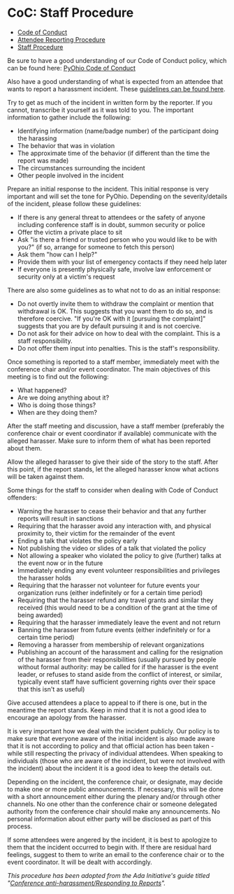 # CoC: Staff Procedure

- [Code of Conduct](.)
- [Attendee Reporting Procedure](./reporting-procedure)
- [Staff Procedure](./staff-procedure)

Be sure to have a good understanding of our Code of Conduct policy, which can be found here: [PyOhio Code of Conduct](.)

Also have a good understanding of what is expected from an attendee that wants to report a harassment incident. These [guidelines can be found here](./reporting-procedure).

Try to get as much of the incident in written form by the reporter. If you cannot, transcribe it yourself as it was told to you. The important information to gather include the following:

- Identifying information (name/badge number) of the participant doing the harassing
- The behavior that was in violation
- The approximate time of the behavior (if different than the time the report was made)
- The circumstances surrounding the incident
- Other people involved in the incident

Prepare an initial response to the incident. This initial response is very important and will set the tone for PyOhio. Depending on the severity/details of the incident, please follow these guidelines:

- If there is any general threat to attendees or the safety of anyone including conference staff is in doubt, summon security or police
- Offer the victim a private place to sit
- Ask "is there a friend or trusted person who you would like to be with you?" (if so, arrange for someone to fetch this person)
- Ask them "how can I help?"
- Provide them with your list of emergency contacts if they need help later
- If everyone is presently physically safe, involve law enforcement or security only at a victim's request

There are also some guidelines as to what not to do as an initial response:

- Do not overtly invite them to withdraw the complaint or mention that withdrawal is OK. This suggests that you want them to do so, and is therefore coercive. "If you're OK with it [pursuing the complaint]" suggests that you are by default pursuing it and is not coercive.
- Do not ask for their advice on how to deal with the complaint. This is a staff responsibility.
- Do not offer them input into penalties. This is the staff's responsibility.

Once something is reported to a staff member, immediately meet with the conference chair and/or event coordinator. The main objectives of this meeting is to find out the following:

- What happened?
- Are we doing anything about it?
- Who is doing those things?
- When are they doing them?

After the staff meeting and discussion, have a staff member (preferably the conference chair or event coordinator if available) communicate with the alleged harasser. Make sure to inform them of what has been reported about them.

Allow the alleged harasser to give their side of the story to the staff. After this point, if the report stands, let the alleged harasser know what actions will be taken against them.

Some things for the staff to consider when dealing with Code of Conduct offenders:

- Warning the harasser to cease their behavior and that any further reports will result in sanctions
- Requiring that the harasser avoid any interaction with, and physical proximity to, their victim for the remainder of the event
- Ending a talk that violates the policy early
- Not publishing the video or slides of a talk that violated the policy
- Not allowing a speaker who violated the policy to give (further) talks at the event now or in the future
- Immediately ending any event volunteer responsibilities and privileges the harasser holds
- Requiring that the harasser not volunteer for future events your organization runs (either indefinitely or for a certain time period)
- Requiring that the harasser refund any travel grants and similar they received (this would need to be a condition of the grant at the time of being awarded)
- Requiring that the harasser immediately leave the event and not return
- Banning the harasser from future events (either indefinitely or for a certain time period)
- Removing a harasser from membership of relevant organizations
- Publishing an account of the harassment and calling for the resignation of the harasser from their responsibilities (usually pursued by people without formal authority: may be called for if the harasser is the event leader, or refuses to stand aside from the conflict of interest, or similar, typically event staff have sufficient governing rights over their space that this isn't as useful)

Give accused attendees a place to appeal to if there is one, but in the meantime the report stands. Keep in mind that it is not a good idea to encourage an apology from the harasser.

It is very important how we deal with the incident publicly. Our policy is to make sure that everyone aware of the initial incident is also made aware that it is not according to policy and that official action has been taken - while still respecting the privacy of individual attendees. When speaking to individuals (those who are aware of the incident, but were not involved with the incident) about the incident it is a good idea to keep the details out.

Depending on the incident, the conference chair, or designate, may decide to make one or more public announcements. If necessary, this will be done with a short announcement either during the plenary and/or through other channels. No one other than the conference chair or someone delegated authority from the conference chair should make any announcements. No personal information about either party will be disclosed as part of this process.

If some attendees were angered by the incident, it is best to apologize to them that the incident occurred to begin with. If there are residual hard feelings, suggest to them to write an email to the conference chair or to the event coordinator. It will be dealt with accordingly.

_This procedure has been adopted from the Ada Initiative's guide titled "[Conference anti-harassment/Responding to Reports](http://geekfeminism.wikia.com/wiki/Conference_anti-harassment/Responding_to_reports)"._
